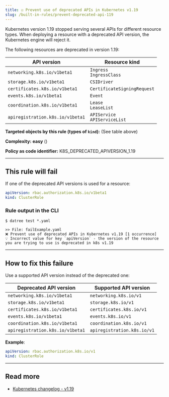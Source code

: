 ```yaml
---
title: ☑️ Prevent use of deprecated APIs in Kubernetes v1.19
slug: /built-in-rules/prevent-deprecated-api-119
---
```



Kubernetes version 1.19 stopped serving several APIs for different resource types. When deploying a resource with a deprecated API version, the Kubernetes engine will reject it.

The following resources are deprecated in version 1.19:

| API version | Resource kind |
|-------------|---------------|
| `networking.k8s.io/v1beta1` | `Ingress`<br/>`IngressClass` |
| `storage.k8s.io/v1beta1` | `CSIDriver` |
| `certificates.k8s.io/v1beta1` | `CertificateSigningRequest` |
| `events.k8s.io/v1beta1` | `Event` |
| `coordination.k8s.io/v1beta1` | `Lease`<br/>`LeaseList` |
| `apiregistration.k8s.io/v1beta1` | `APIService`<br/>`APIServiceList` |

**Targeted objects by this rule (types of **`kind`**):** (See table above)

**Complexity:** **easy** (<Complexity/>)

**Policy as code identifier:** K8S_DEPRECATED_APIVERSION_1.19

---

## This rule will fail

If one of the deprecated API versions is used for a resource:

```yaml
apiVersion: rbac.authorization.k8s.io/v1beta1
kind: ClusterRole
```

### Rule output in the CLI

```terminal
$ datree test *.yaml

>> File: failExample.yaml
❌ Prevent use of deprecated APIs in Kubernetes v1.19 [1 occurrence]
💡 Incorrect value for key `apiVersion` - the version of the resource you are trying to use is deprecated in k8s v1.19
```

---

## How to fix this failure

Use a supported API version instead of the deprecated one:

| Deprecated API version | Supported API version |
|-------------|---------------|
| `networking.k8s.io/v1beta1` | `networking.k8s.io/v1` |
| `storage.k8s.io/v1beta1` | `storage.k8s.io/v1` |
| `certificates.k8s.io/v1beta1` | `certificates.k8s.io/v1` |
| `events.k8s.io/v1beta1` | `events.k8s.io/v1` |
| `coordination.k8s.io/v1beta1` | `coordination.k8s.io/v1` |
| `apiregistration.k8s.io/v1beta1` | `apiregistration.k8s.io/v1` |

**Example**:  

```yaml
apiVersion: rbac.authorization.k8s.io/v1
kind: ClusterRole
```

---

## Read more

- [Kubernetes changelog - v1.19](https://github.com/kubernetes/kubernetes/blob/master/CHANGELOG/CHANGELOG-1.19.md#deprecations-and-removals)
